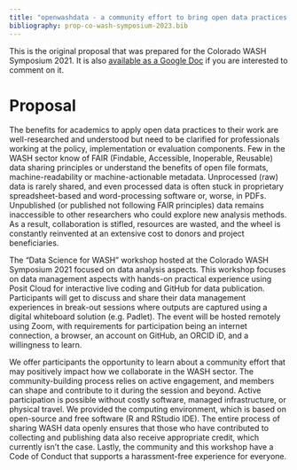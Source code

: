 ```yaml
---
title: "openwashdata - a community effort to bring open data practices to the WASH sector"
bibliography: prop-co-wash-symposium-2023.bib
---
```


This is the original proposal that was prepared for the Colorado WASH Symposium 2021. It is also [available as a Google Doc](https://docs.google.com/document/d/15I2rFXnGOU_TOc4KSPrMUuG7pPaMo7qu/edit?usp=sharing&ouid=106935258332658829405&rtpof=true&sd=true) if you are interested to comment on it.

# Proposal

The benefits for academics to apply open data practices to their work are well-researched and understood but need to be clarified for professionals working at the policy, implementation or evaluation components. Few in the WASH sector know of FAIR (Findable, Accessible, Inoperable, Reusable) data sharing principles or understand the benefits of open file formats, machine-readability or machine-actionable metadata. Unprocessed (raw) data is rarely shared, and even processed data is often stuck in proprietary spreadsheet-based and word-processing software or, worse, in PDFs. Unpublished (or published not following FAIR principles) data remains inaccessible to other researchers who could explore new analysis methods. As a result, collaboration is stifled, resources are wasted, and the wheel is constantly reinvented at an extensive cost to donors and project beneficiaries.

The "Data Science for WASH" workshop hosted at the Colorado WASH Symposium 2021 focused on data analysis aspects. This workshop focuses on data management aspects with hands-on practical experience using Posit Cloud for interactive live coding and GitHub for data publication. Participants will get to discuss and share their data management experiences in break-out sessions where outputs are captured using a digital whiteboard solution (e.g. Padlet). The event will be hosted remotely using Zoom, with requirements for participation being an internet connection, a browser, an account on GitHub, an ORCID iD, and a willingness to learn.

We offer participants the opportunity to learn about a community effort that may positively impact how we collaborate in the WASH sector. The community-building process relies on active engagement, and members can shape and contribute to it during the session and beyond. Active participation is possible without costly software, managed infrastructure, or physical travel. We provided the computing environment, which is based on open-source and free software (R and RStudio IDE). The entire process of sharing WASH data openly ensures that those who have contributed to collecting and publishing data also receive appropriate credit, which currently isn’t the case. Lastly, the community and this workshop have a Code of Conduct that supports a harassment-free experience for everyone.